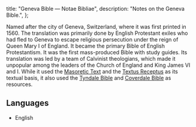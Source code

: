   title: "Geneva Bible — Notae Bibliae",
  description: "Notes on the Geneva Bible.",
};

<Initial text="Geneva Bible"/>

Named after the city of Geneva, Switzerland, where it was first printed in 1560. The translation was primarily done by English Protestant exiles who had fled to Geneva to escape religious persecution under the reign of Queen Mary I of England. It became the primary Bible of English Protestantism. It was the first mass-produced Bible with study guides. Its translation was led by a team of Calvinist theologians, which made it unpopular among the leaders of the Church of England and King James VI and I. While it used the [Masoretic Text](/bible/translations/masoretic-text) and the [Textus Receptus](/bible/translations/textus-receptus) as its textual basis, it also used the [Tyndale Bible](/bible/translations/tyndale-bible) and [Coverdale Bible](/bible/translations/coverdale-bible) as resources.

## Languages

* English
